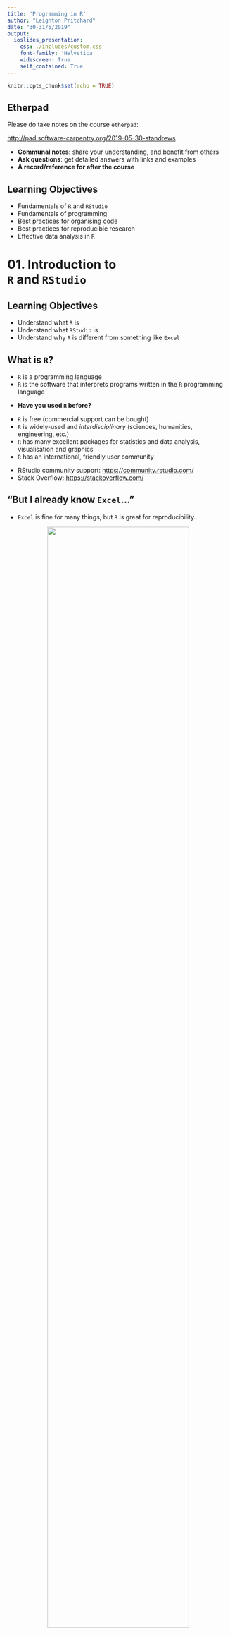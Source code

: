 ```yaml
---
title: 'Programming in R'
author: "Leighton Pritchard"
date: "30-31/5/2019"
output:
  ioslides_presentation:
    css: ./includes/custom.css
    font-family: 'Helvetica'
    widescreen: True
    self_contained: True
---
```


```r
knitr::opts_chunk$set(echo = TRUE)
```

## Etherpad

<div class="attention">
Please do take notes on the course `etherpad`:
</div>

[http://pad.software-carpentry.org/2019-05-30-standrews](http://pad.software-carpentry.org/2019-05-30-standrews)

<div class="highlight">
* **Communal notes**: share your understanding, and benefit from others
* **Ask questions**: get detailed answers with links and examples
* **A record/reference for after the course**
</div>


## Learning Objectives

* Fundamentals of `R` and `RStudio`
* Fundamentals of programming
* Best practices for organising code
* Best practices for reproducible research
* Effective data analysis in `R`


# 01. Introduction to <br />`R` and `RStudio`


## Learning Objectives

* Understand what `R` is
* Understand what `RStudio` is
* Understand why `R` is different from something like `Excel`


## What is `R`?

* `R` is a programming language
* `R` is the software that interprets programs written in the `R` programming language

<div class="highlight">
* **Have you used `R` before?**
</div>

* `R` is free (commercial support can be bought)
* `R` is widely-used and *interdisciplinary* (sciences, humanities, engineering, etc.)
* `R` has many excellent packages for statistics and data analysis, visualisation and graphics
* `R` has an international, friendly user community

<div class="references">
* RStudio community support: <https://community.rstudio.com/>
* Stack Overflow: <https://stackoverflow.com/>
</div>


## "But I already know `Excel`…"

<div class="highlight">
* `Excel` is fine for many things, but `R` is great for reproducibility…
</div>

<center>
<img src="images/dt160107.gif" width="80%" />
</center>

* ***Separates data from analysis***
* Not point-and-click: *every step is explicit and transparent*
* Easy to share, adapt, reuse, publish analyses with new/modified data (GitHub)
* `R` can be run on supercomputers, with *extremely* large datasets…

    
<div class="references">
* Mike Croucher's MLPM talk: <https://mikecroucher.github.io/MLPM_talk/>
</div>


## What is `RStudio`?

* `RStudio` is an *integrated development environment* (IDE) - all platforms

<center>
<img src="images/rstudio_window.png" width="50%" />
<img src="images/RStudio-Screenshot.png" width="40%" />
</center>

<div class="highlight">
* Interaction with `R` (console/'scratchpad')
* Script/code editor
* Graphics/visualisation
* Project management (`git` integration)
</div>


# 02. Getting to know `RStudio`


## Learning Objectives

* Familiarity with the `RStudio` IDE
* Introduce `R` syntax
* Learn good project management practices
* Set up a working directory in `RStudio`


## `RStudio` overview - Interactive Demo

<center>
<img src="images/rstudio-start-view.png" width="75%" />
</center>

<img src="images/red_green_sticky.png" width="100%" />


## Variables

<div class="highlight">
**Variables** are like *named boxes*
</div>

* An item of data goes in the box (called `Name`)
* When we refer to the box (*variable*) by its name, we really mean *what's in the box*

<center>
<img src="images/boxes_variables_arrow.png" width="45%" />
</center>


## Variables - Interactive Demo

```r
name <- "Samia"
name
x <- 1 / 40
x
x ^ 2
log(x)
```


## Functions

* Function (`log()`, `sin()` etc.) ≈ "canned script"
    * automate complicated tasks
    * make code more readable and reusable
* Some functions are built-in (in *base* packages, e.g. `sqrt()`, `lm()`, `plot()`)
* Some functions are *imported* in *libraries*

<div class="attention">
* Functions usually take *arguments* (*input*)
* Functions often *return* values (*output*)
</div>

## Getting Help For Functions

<center>
<div class="attention">
INTERACTIVE DEMO
</div>
</center>

```r
args(fname)            # arguments for fname
?fname                 # help page for fname
help(fname)            # help page for fname
??fname                # any mention of fname
help.search("text")    # any mention of "text"
vignette(fname)        # worked examples for fname
vignette()             # show all available vignettes
```

## Removing Variables

To remove variables from your workspace, use the `rm()` function

```r
x <- 1
ls()
rm(x, name)
ls()
```

To remove all variables use the broom in the `Environment` tab (`Rstudio`), or:

```r
rm(list=ls())
```


## Challenge (1min)

What will be the value of each variable after each statement in the following program?

```r
mass <- 47.5
age <- 122
mass <- mass * 2.3
age <- age - 20
```

* `mass = 47.5, age = 102`
* `mass = 109.25, age = 102`
* `mass = 47.5, age = 122`
* `mass = 109.25, age = 122`

<img src="images/red_green_sticky.png" width="100%" />


## Good Variable Names

* Descriptive (but not *too* long)
* Avoid existing names (e.g. `mean`, `matrix`, `list`, etc.)
* Consistent style
    * `periods.between.words`
    * `underscores_between_words`
    * `camelCaseToSeparateWords`

<center>
<div class="highlight">
**IN `R`…**
</div>
</center>

* letters, numbers, underscores, and periods (`[a-zA-z0-9_.]`)
* cannot start with a number
* whitespace is not allowed


## Good Project Management Practices

<div class="highlight">
**No single 'right way' - only good principles**
</div>

* Use a single working directory per project/analysis
    - easier to move, share, and find files
    - use *relative paths* to locate files
* Treat raw data as read-only
    * keep in separate subfolder (`data`?)
* Clean data ready for work
    * keep cleaned/modified data in separate folder (`clean_data`?)
* Consider output generated by analysis to be disposable
    * can be regenerated by running analysis/code
    * don't place under version control

<div class="references">
* Good Enough Practices in Scientific Computing (2017) Wilson *et al.* <http://journals.plos.org/ploscompbiol/article?id=10.1371/journal.pcbi.1005510>
</class>

## Example Directory Structure

<center>
<img src="images/working-directory-structure.png" width="100%" />
</center>


## Project Management in `RStudio`

* `RStudio` tries to help you manage your projects
    * `R Project` concept - files and subdirectory structure
    * integration with version control
    * switching between multiple projects within `RStudio`
    * stores project history
    
<div class="highlight">
**Let's create a project in `RStudio`**
</div>

<center>
<div class="attention">
**INTERACTIVE DEMO**
</div>
</center>

<img src="images/red_green_sticky.png" width="100%" />

<div class="references">
`RStudio` projects: <https://support.rstudio.com/hc/en-us/articles/200526207-Using-Projects>
</div>


## Working in `RStudio`

<div class="highlight">
We can write code in several ways in `RStudio`
</div>

* At the console (you've done this)
* In a script
* As an interactive notebook
* As a markdown file
* As a Shiny app

We're going to create a new dataset and `R` script.

* Putting code in a script makes it easier to modify, share and run

<center>
<div class="attention">
**INTERACTIVE DEMO**
</div>
</center>


# 03. A First Analysis in `RStudio`


## Learning Objectives

* Load data into an `R` project
* Produce summary statistics of data
* Extract subsets of data
* Basic plotting in `R` (*base graphics*)


## Our Task

* Patients have been given a new treatment for arthritis
* We have measurements of inflammation over a period of days for each patient
* We want to produce a preliminary analysis and graphs for this data

<div class="highlight">
Download the file from the following link to your `data/` directory, and extract it
</div>

* [https://swcarpentry.github.io/r-novice-inflammation/files/r-novice-inflammation-data.zip](https://swcarpentry.github.io/r-novice-inflammation/files/r-novice-inflammation-data.zip)

(**the link is also available on the course Etherpad page**)

<img src="images/red_green_sticky.png" width="100%" />


## Loading Data - Interactive Demo

* You created data manually earlier, but this is rare
* Data are most commonly read in from plain text files

<div class="highlight">
Data files can be inspected in `RStudio`
</div>

```r
read.csv(file = "data/inflammation-01.csv", header = FALSE)
```


## Challenge (5min)

Someone gives you a data file that has:

* a comma (`,`) as the decimal point character
* semi-colon (`;`) as the field separator

How would you open it, using `read.csv()`

<center>
<div class="attention">
**Use the help function and documentation**
</div>
</center>

<img src="images/red_green_sticky.png" width="100%" />


## Indexing Data - Interactive Demo

* We use *indexing* to refer to elements of a variable
    * square brackets: `[]`
    * row, then column: `[row, column]`

```r
data[1, 1]     # First value in dataset
data[30, 20]   # Middle value of dataset
```

* To get a range of values, use the `:` separator (meaning 'to')

```r
data[1:4, 1:4]   # rows 1 to 4; columns 1 to 4
```

* To select a complete row or column, leave it blank

```r
data[5, ]     # row 5
data[, 16]    # column 16
```


## Summary Functions - Interactive Demo

* `R` provides useful functions to summarise data
* We can use *indexing* to get summary information on individual patients and days

```r
max(data)           # largest value in dataset
max(data[2, ])      # largest value for row (patient) 2
min(data[, 7])      # smallest value on column (day) 7
mean(data[, 7])     # mean value on day 7
sd(data[, 7])       # standard deviation of values on day 7
```


## Challenge (5min)

Given the *vector* in `R`:

```r
animal <- c("d", "o", "n", "k", "e", "y")
```

Can you generate slices that do the following:

* return the first three characters
* return the last three characters
* return the first three characters *in reverse order*

* What do `animal[-1]` and `animal[-4]` do?
* Can you explain what `animal[-1:-4]` does?

<img src="images/red_green_sticky.png" width="100%" />


## Repetitive Calculations - Interactive Demo

* We could calculate mean inflammation for every patient (or day) this way, but it's tedious
* We'd like to `apply` a *function* (`mean`) to each row in the `data`:

<div class="highlight">
**Computers exist to do tedious things for us**
</div>

* `R` has several ways to automate this process

```r
apply(X = data, MARGIN = 1, FUN = mean)
```

<div class="attention">
* `MARGIN = 1`: rows
* `MARGIN = 2`: columns
</div>

```r
rowMeans(data)
colMeans(data)
```


## Base Graphics

> "The purpose of computing is insight, not numbers.” - Richard Hamming

<div class="highlight">
* `R` has many available graphics packages
    * graphically beautiful
    * specific problem domains
* 'built-in' graphics are known as *base graphics*
</div>

* Base graphics are powerful tools for visualisation and understanding


## Plotting - Interactive Demo

```r
plot(avg_inflammation_patient)

max_day_inflammation <- apply(dat, 2, max)
plot(max_day_inflammation)

plot(apply(dat,2,min))       # 3 functions in one!
```

<center>
<img src="images/plot1.png" width="30%" />
<img src="images/plot2.png" width="30%" />
<img src="images/plot3.png" width="30%" />
</center>


## Challenge (5min)

Can you add a plot to your script showing:

* standard deviation, by day
* a histogram of inflammation by day

<img src="images/red_green_sticky.png" width="100%" />


# 04. Data Types and <br />Structures in `R`


## Learning Objectives

* Basic data types in `R`
* Common data structures in `R`
* How to find out the type/structure of `R` data
* Understand how `R`'s data types and structures relate to your own data


## Data Types and Structures in `R`

* `R` is mostly used for data analysis
* `R` has special *types* and *structures* to help you work with data
* Much of the focus is on tabular data (*data frames*) 

<center>
<div class="attention">
**INTERACTIVE DEMO**
</div>
</center>

<div class="highlight">
Understanding data types, their uses, and how they relate to your own data is key to successful analysis with `R`

(it's not just about programming)
</div>

## What Data Types Do You Expect?

<center>
<div class="attention">
**What data types would you expect to see?**

What examples of data types can you think of from your own experience?
</div>
</center>

## Data Types in `R`

* Data *types* in `R` are *atomic*
    * All data is one of these types
    * All data *structures* are built from these
    
<div class="highlight">
1. **logical**: `TRUE`, `FALSE`
2. **numeric**:
    * **integer**: `3`, `2L`, `123456`
    * **double** (*decimal*): `3.0`, `-23.45`, `pi`
3. **complex**: `3+0i`, `1+4i`
4. **character** (*text*): `"a"`, `'SWC'`, `"This is not a string"`
5. **raw**: binary data
</div>

<center>
<div class="attention">
**INTERACTIVE DEMO**
</div>
</center>


## Challenge (2min)

Create examples of data with the following characteristics:

<div class="highlight">
* name: `answer`, type: `logical`
* name: `height`, type: `numeric`
* name: `dog_name`, type: `character`
</div>

For each variable, test that it has the data type you intended

<img src="images/red_green_sticky.png" width="100%" />


## Five Common `R` Data Structures

* `vector`
* `factor`
* `list`
* `matrix`
* `data.frame`

<center>
<div class="attention">
**INTERACTIVE DEMO**
</div>
</center>


## Challenge (5min)

Vectors are *atomic*: they can contain only a single data *type*

What data type are the following vectors (`xx`)?

```R
xx <- c(1.7, "a")
xx <- c(TRUE, 2)
xx <- c("a", TRUE)
```

<div class="highlight">
Options: `logical`, `integer`, `numeric`, `character`
</div>

<img src="images/red_green_sticky.png" width="100%" />


## Coercion

* *Coercion* means changing data from one *type* to another
* `R` will perform *implicit coercion* on vectors to make them atomic

<div class="highlight">
`logical` $\rightarrow$ `integer` $\rightarrow$ `double` $\rightarrow$ `complex` $\rightarrow$ `character`
</div>

<center>
<div class="attention">
**If there are formatting problems with your data, you might not have the type you expect when you import into `R`**
</div>
</center>

* Manual coercion with `as.<type_name>()`

<center>
<div class="attention">
**INTERACTIVE DEMO**
</div>
</center>


## Factors

Data often comes in one of two types:

* *quantitative*: e.g. integers or real numbers <br />(`weight <- 17.2`; `rooms <- 7`)
* *categorical*:  e.g. ordered or unordered classes <br />(`grade <- "8"`, `coat <- "brindled"`)

<div class="highlight">
**This kind of distinction critical in many applications (e.g. statistical modelling)**
</div>

> * **Factors** are special vectors that represent *categorical* data
    * Stored as vectors of *labelled integers*
    * **Cannot be treated as strings/text**

<center>
<div class="attention">
**INTERACTIVE DEMO**
</div>
</center>


## Challenge (5min)

Create a new `factor`, defining `control` and `case` experiments, and inspect the result:

```r
f <- factor(c("case", "control", "case", "control", "case"))
str(f)
```

<div class="attention">
**In some statistical analyses in `R` it is important that the `control` level is numbered `1`**
</div>

* Using the help available to you in `RStudio`, can you create a factor with the same values, but where the `control` level is numbered `1`?

<img src="images/red_green_sticky.png" width="100%" />


## Matrices

* *Matrices* are 2D *vectors* of atomic values
    * An extremely important data type in numerical analyses
    
<center>
<div class="attention">
**INTERACTIVE DEMO**
</div>
</center>

```r
# Create matrix of zeroes
m1 <- matrix(0, ncol = 6, nrow = 3)

# Create matrix of numbers 1 and 2
m2 <- matrix(c(1, 2), ncol = 4, nrow = 3)
```


## Challenge (5min)

Can you create a matrix with:

* 5 columns
* 10 rows
* Containing the numbers `1:50`

<div class="highlight">
* Did the `matrix()` function fill the matrix by column, or by row?
* If the matrix was filled by row, can you create a new matrix that fills by column (or *vice versa*)

**Use the `Rstudio` documentation to help**
</div>

<img src="images/red_green_sticky.png" width="100%" />


## Lists

* `list`s are like *vectors*, but can hold *any combination of datatype*
    * *elements* in a `list` are denoted by `[[]]` and can be named
    
<center>
<div class="attention">
**INTERACTIVE DEMO**
</div>
</center>

```r
# create a list
l <- list(1, 'a', TRUE, matrix(0, nrow = 2, ncol = 2), f)
l_named <- list(a = "SWC", b = 1:4)
```


## Logical Indexing

* We have used *indexing*, *slicing* and *names* to get data **by 'location'**

```r
> animal[c(2,4,6)]
[1] "o" "k" "y"
> m2[2:3, 3:4]
     [,1] [,2]
[1,]    2    1
[2,]    1    2
> l_named$b
[1] 1 2 3 4
```

* *Logical indexes* can select data that meets certain criteria

<center>
<div class="attention">
**INTERACTIVE DEMO**
</div>
</center>

```r
x <- c(5.4, 6.2, 7.1, 4.8, 7.5)
mask <- c(TRUE, FALSE, TRUE, FALSE, TRUE)
x[mask]
x[x > 7]
```


# 05. Dataframes


## Learning Objectives

* Understand the concept of a `data.frame`
* Understand how a `data.frame` is built from `R` data structures
* Know how to access any element of a `data.frame`
* Read data into a `data.frame`
* Write data out from a `data.frame`


## Let's look at a `data.frame`

* The `cats` data is a `data.frame`

<center>
<div class="attention">
**INTERACTIVE DEMO**
</div>
</center>

```r
> class(cats)
[1] "data.frame"
> cats
    coat weight likes_string
1 calico    2.1            1
2  black    5.0            0
3  tabby    3.2            1
```

## What is a `data.frame`?

<div class="highlight">
* The standard `R` data structure for storing tabular, *rectangular* data
</div>

* A named `list` of `vector`s having identical lengths.
    * Each column is a `vector`
    * Each `vector` can be a different data type
    
<div class="attention">
* This is very much **LIKE** a spreadsheet, but…
    * Columns are constrained to a type
    * Columns are all the same length
</div>


## Creating a `data.frame`

<center>
<div class="attention">
**INTERACTIVE DEMO**
</div>
</center>

```r
# Create a data frame
df <- data.frame(a=c(1,2,3), b=c('eeny', 'meeny', 'miney'),
                 c=c(TRUE, FALSE, TRUE))
summary(df)
```


## Challenge (5min)

I made some mistakes when defining this `data.frame`.

Can you spot and fix them?

```r
author_book <- data.frame(author_first = c('Charles', 'Ernst', "Theodosius"),
                          author_last = c(Darwin, Mayr, Dobzhansky),
                          year = c(1942, 1970))
```

<img src="images/red_green_sticky.png" width="100%" />


## Challenge (5min, OPTIONAL)

Can you predict the class for each column in the following example?

```r
country_climate <- data.frame(country=c("Canada", "Panama",
                                        "South Africa", "Australia"),
                               climate=c("cold", "hot", "temperate",
                                         "hot/temperate"),
                               temperature=c(10, 30, 18, "15"),
                               northern_hemisphere=c(TRUE, TRUE, FALSE,
                                                     "FALSE"),
                               has_kangaroo=c(FALSE, FALSE, FALSE, 1))
```

<img src="images/red_green_sticky.png" width="100%" />


## Challenge (5min, OPTIONAL)

Can you create the following data frame, but make `b` a vector of `character` elements, rather than a `factor`?

```r
df_chr <- data.frame(a=c(1,2,3), b=c('eeny', 'meeny', 'miney'),
                     c=c(TRUE, FALSE, TRUE))
```

<center>
<div class="attention">
**Use the `RStudio` help**
</div>
</center>

<img src="images/red_green_sticky.png" width="100%" />


## Writing `data.frame` to file

<center>
<div class="attention">
**INTERACTIVE DEMO**
</div>
</center>

```r
write.table(df, "data/df_example.tab", sep="\t")
```

We need to provide

* the `data.frame`
* the path to the file being written
* a column separator


## Reading into a `data.frame`

<center>
<div class="attention">
**INTERACTIVE DEMO**
</div>
</center>

<div class="highlight">
* Download data from [https://raw.githubusercontent.com/resbaz/r-novice-gapminder-files/master/data/gapminder-FiveYearData.csv](https://raw.githubusercontent.com/resbaz/r-novice-gapminder-files/master/data/gapminder-FiveYearData.csv)
* Put the file in the `data/` directory

**The link is available on the course Etherpad**
</div>

```r
gapminder <- read.table("data/gapminder-FiveYearData.csv", sep=",", header=TRUE)
```

* `R` can also read data direct from the internet

```r
url <- paste("https://raw.githubusercontent.com/resbaz/",
             "r-novice-gapminder-files/master/data/",
             "gapminder-FiveYearData.csv", sep = '')
gapminder <- read.table(url, sep=",", header=TRUE)
```


## Investigating `gapminder`

<center>
<div class="attention">
**INTERACTIVE DEMO**
</div>
</center>

```r
str(gapminder)              # structure of the data.frame
typeof(gapminder$year)      # data type of a column
length(gapminder)           # length of the data.frame
nrow(gapminder)             # number of rows in data.frame
ncol(gapminder)             # number of columns in data.frame
dim(gapminder)              # number of rows and columns in data.frame
colnames(gapminder)         # column names from data.frame
head(gapminder)             # first few rows of dataframe
summary(gapminder)          # summary of data in data.frame columns
```


## Subsets of `data.frame`s

* `data.frame`s are `list`s so subset like lists
* `data.frame`s are 2D data (tabular) and subset like `matrix`es

<center>
<div class="attention">
**INTERACTIVE DEMO**
</div>
</center>

```r
gapminder[3]                  # single column (get dataframe)
gapminder[["lifeExp"]]        # single column (get vector/factor)
gapminder$year                # single column (get vector/factor)
gapminder[1:3,]               # row slice (get dataframe)
gapminder[3,]                 # row slice (get dataframe)
gapminder[, 3]                # column slice (get vector/factor)
gapminder[, 3, drop=FALSE]    # column slice (get dataframe)
```


## Challenge (5min)

I made some mistakes when subsetting `gapminder`, can you fix them?

```r
# Extract observations collected for the year 1957
gapminder[gapminder$year = 1957,]

# Extract all columns except 1 through 4
gapminder[, -1:4]

# Extract all rows where life expectancy is greater than 80 years
gapminder[gapminder$lifeExp > 80]

# ADVANCED: Extract rows for years 2002 and 2007
gapminder[gapminder$year == 2002 | 2007]
```

<img src="images/red_green_sticky.png" width="100%" />


# 06. Packages


## Learning Objectives

* Understand what packages are
* How to install a desired package
* How to use a package in your code


## Packages

In `R`:

* a *package* is the basic unit of reusable code
* many useful and specialist tools are distributed as packages
* over 10,000 packages are available at `CRAN`
* you can distribute your own code as a package

<center>
<div class="attention">
**INTERACTIVE DEMO**
</div>
</center>

```r
installed.packages()               # see installed packages
install.packages("packagename")    # install a new package
update.packages()                  # update installed packages
library(packagename)               # import a package for use in your code
```

<div class="references">
CRAN - the Comprehensive `R` Archive Network: <https://cran.r-project.org/>
</div>


## Challenge (5min)

Can you check if the following packages are installed on your system, and install them if necessary?

```r
dplyr
ggplot2
knitr
```

<img src="images/red_green_sticky.png" width="100%" />


# 07. Creating Publication-<br />Quality Graphics


## Visualisation is Critical!

<center>
<img src="images/how_scientists_see_data.jpg" width="100%" />
</center>


## Learning Objectives

* Be able to use `ggplot2` to generate publication-quality graphics
* Understand the grammar of graphics


## The Grammar of Graphics

* `ggplot2` is part of the *Tidyverse*, a collection of packages for data science
    - `ggplot2` is the graphics package
    
<div class="highlight">
* **Implements the "Grammar of Graphics"**
    - Separates data from its representation
    - Helps iteratively update/refine plots
    - Helps build complex, effective visualisations from simple elements
</div>

<div class="attention">
* *data*
* *aesthetics*
* `geom`s
* *layers*
</div>

<div class="references">
* Tidyverse: <https://www.tidyverse.org/>
</div>


## A Basic Scatterplot

* You can use `ggplot2` like *base graphics*
    - `qplot()` ≈ `plot()`

<center>
<div class="attention">
**INTERACTIVE DEMO**
</div>
</center>

```r
library(ggplot2)
plot(gapminder$lifeExp, gapminder$gdpPercap, col=gapminder$continent)
qplot(lifeExp, gdpPercap, data=gapminder, colour=continent)
```

<center>
<img src="images/plot_scatterplot.png" width="40%" />
<img src="images/qplot_scatterplot.png" width="40%" />
</center>


## What is a Plot? *aesthetics*

* Each observation in the *data* is a point
* A point's *aesthetics* determine how it is rendered
    - co-ordinates on the image; size; shape; colour
* *aesthetics* can be constant or mapped to variables
* Many different plots can be generated from the same data by changing *aesthetics*

<center>
<img src="images/qplot_scatterplot.png" width="45%" />
</center>


## What is a Plot? *aesthetics*

* *aesthetics* define datapoint representations as a *new dataset*

<center>
<img src="images/scatterplot_data_table.png" width="25%" />
</center>

<div class="highlight">
**This should remind you of a `data.frame`**
</div>


## What is a Plot? `geom`s

<div class="highlight">
`geom` (short for *geometry*) defines the "type" of representation
</div>

* If data are drawn as points: **scatterplot**
* If data are drawn as lines: **line plot**
* If data are drawn as bars: **bar chart** 

<center>
<img src="images/geom_types.png" width="60%" />
</center>

<div class="attention">
* **`ggplot2` provides several `geom` types**
</div>


## What is a Plot? `geom`s

<div class="highlight">
**The same *data* and *aesthetics* can be shown with different `geom`**
</div>

<center>
<div class="attention">
**INTERACTIVE DEMO**
</div>
</center>

```r
# Generate plot of GDP per capita against life Expectancy
p <- ggplot(data=gapminder, aes(x=lifeExp, y=gdpPercap, color=continent))
p + geom_point()
p + geom_line()
```


## Challenge (5min)

Can you create another figure in your script showing how *life expectancy* changes as a function of *time*, as a scatterplot?

<img src="images/red_green_sticky.png" width="100%" />


## What is a Plot? *layers*

* We've just used another "Grammar of Graphics" concept: *layers*
    - `ggplot2` plots are built as *layers*
    
<div class="highlight">
All *layers* have two components

1. *data* and *aesthetics*
2. a `geom`
</div>

* *Data* and *aesthetics* can be defined in a *base* `ggplot` object
    - values from the *base* are *inherited* by the other layers
    - the *base* can be overridden in other layers


## What is a Plot? *layers*

* *Data* and *aesthetics* can be defined in a *base* `ggplot` object
    - values from the *base* are *inherited* by the other layers
    - the *base* can be overridden in other layers

```r
p <- ggplot(data=gapminder, aes(x=lifeExp, y=gdpPercap, colour=continent))
p + geom_point()
```

<center>
<img src="images/ggplot_layers_1.png" width=80% />
</center>

## What is a Plot? *layers*

* *Data* and *aesthetics* can be defined in a *base* `ggplot` object
    - values from the *base* are *inherited* by the other layers
    - the *base* can be overridden in other layers

```r
p <- ggplot(data=gapminder, aes(x=lifeExp, y=gdpPercap, colour=continent))
p + geom_line(aes(group=country))
```

<center>
<img src="images/ggplot_layers_2.png" width=80% />
</center>

<center>
<div class="attention">
**INTERACTIVE DEMO**
</div>
</center>

## What is a Plot? *layers*

* We can use several layers of `geom`s to build a plot
    * `alpha` controls *opacity* for a layer

```r
p <- ggplot(data=gapminder, aes(x=lifeExp, y=gdpPercap, color=continent))
p + geom_line(aes(group=country)) + geom_point(alpha=0.4)
```

<center>
<img src="images/ggplot_layers_3.png" width=80% />
</center>

<center>
<div class="attention">
**INTERACTIVE DEMO**
</div>
</center>


## Challenge (5min)

Can you create another figure in your script showing how *life expectancy* changes as a function of *time*, coloured by continent, with two layers:

* a line plot, grouping points by country
* a scatterplot showing each data point, with 35% opacity

<img src="images/red_green_sticky.png" width="100%" />


## Transformations and `scale`s

* Data transformations are handled with `scale` layers

<div class="highlight">
* `scale` layers map data values to new aesthetics on the plot
    - axis scaling (log scales)
    - colour scaling (changing palettes)
</div>

<center>
<img src="images/ggplot_layers_4.png" width=80% />
</center>

<center>
<div class="attention">
**INTERACTIVE DEMO**
</div>
</center>


## Statistics layers

* Some `geom` layers transform the dataset
   * Usually this is a data summary (e.g. smoothing or binning)
   
<center>
<img src="images/ggplot_layers_5.png" width=80% />
</center>

<center>
<div class="attention">
**INTERACTIVE DEMO**
</div>
</center>


## Multi-panel figures

* So far all our plots have all data in a single figure
* Comparisons can be clearer with multiple panels:
    - *facets*
    - "small multiples plots"

<div class="highlight">
Use the `facet_wrap()` layer to generate grids of plots
</div>
    
<center>
<div class="attention">
**INTERACTIVE DEMO**
</div>
</center>

```r
# Compare life expectancy over time by continent
p <- ggplot(data=gapminder, aes(x=year, y=lifeExp, colour=continent,
                                group=country))
p <- p + geom_line() + scale_y_log10()
p + facet_wrap(~continent)
```


## Challenge (10min)

Can you create a scatterplot and contour densities of GDP per capita against population size, with colour filled by continent?

**ADVANCED:** Transform the *x* axis to better visualise data spread, and use facets to panel density plots by year.

<img src="images/red_green_sticky.png" width="100%" />


# 08. Working with<br />`data.frame`s in `dplyr`


## Learning Objectives

* How to manipulate `data.frame`s with the six *verbs* of `dplyr`
    * a 'grammar of data manipulation'

<div class="highlight">
* `select()`
* `filter()`
* `group_by()`
* `summarize()`
* `mutate()`
* `%>%` (pipe)
</div>

<div class="references">
* `R` for Data Science: <http://r4ds.had.co.nz/>
* Data Wrangling cheat sheet: <https://www.rstudio.com/wp-content/uploads/2015/02/data-wrangling-cheatsheet.pdf>
* Introduction to `dplyr`: <https://cran.rstudio.com/web/packages/dplyr/vignettes/introduction.html>
* Data Wrangling with `R` and `RStudio`: <https://www.rstudio.com/resources/webinars/data-wrangling-with-r-and-rstudio/>
</div>


## What and Why is `dplyr`?

* `dplyr` is another package in the *Tidyverse*
* Facilitates analysis by *groups*
    * Helps avoid repetition
    
```r
> mean(gapminder[gapminder$continent == "Africa", "gdpPercap"])
[1] 2193.755
> mean(gapminder[gapminder$continent == "Americas", "gdpPercap"])
[1] 7136.11
> mean(gapminder[gapminder$continent == "Asia", "gdpPercap"])
[1] 7902.15
```

<div class="highlight">
Avoiding repetition (though automation) makes code

* **robust**
* **reproducible**
</div>


## Split-Apply-Combine

<center>
<img src="images/splitapplycombine.png" width="100%"/>
</center>


## `select()` - Interactive Demo

```r
library(dplyr)
```

<center>
<img src="images/dplyr_select.png" width="50%"/>
</center>

```r
select(gapminder, year, country, gdpPercap)
gapminder %>% select(year, country, gdpPercap)
```


## `filter()`

* `filter()` selects rows on the basis of some condition

<center>
<div class="attention">
**INTERACTIVE DEMO**
</div>
</center>

```r
filter(gapminder, continent=="Europe")

# Select gdpPercap by country and year, only for Europe
eurodata <- gapminder %>%
              filter(continent == "Europe") %>%
              select(year, country, gdpPercap)
```


## Challenge (5min)

Can you write a single line (which may span multiple lines in your script by including pipes) to produce a dataframe containing:

* life expectancy, country, and year data
* only for African nations

How many rows does the dataframe have?

<img src="images/red_green_sticky.png" width="100%" />


## `group_by()` - Interactive Demo

<center>
<img src="images/dplyr_group_by.png" width="50%"/>
</center>

```r
group_by(gapminder, continent)
gapminder %>% group_by(continent)
```


## `summarize()` - Interactive Demo

<center>
<img src="images/dplyr_summarize.png" width="50%"/>
</center>

```r
# Produce table of mean GDP by continent
gapminder %>%
    group_by(continent) %>%
    summarize(meangdpPercap=mean(gdpPercap))

```


## Challenge (5min)

* Can you calculate the average life expectancy per *country* in the `gapminder` data?
* Which nation has longest life expectancy, and which the shortest?

<img src="images/red_green_sticky.png" width="100%" />


## `count()` and `n()`

* Two useful functions related to `summarize()`
    - `count()`/`tally()`: a function that reports a table of counts by group
    - `n()`: a function used *within* `summarize()`, `filter()` or `mutate()` to represent count by group
    
<center>
<div class="attention">
**INTERACTIVE DEMO**
</div>
</center>

```r
gapminder %>%
  filter(year == 2002) %>%
  count(continent, sort = TRUE)

gapminder %>%
  group_by(continent) %>%
  summarize(se_lifeExp = sd(lifeExp)/sqrt(n()))
```


## `mutate()`

* `mutate()` is a function allowing creation of new variables

<div class="highlight">
several `dplyr` *verbs* can be chained in a single operation
</div>

<center>
<div class="attention">
**INTERACTIVE DEMO**
</div>
</center>

```r
# Calculate GDP in $billion
gdp_bill <- gapminder %>%
  mutate(gdp_billion = gdpPercap * pop / 10^9)

# Calculate total/sd of GDP by continent and year
gdp_bycontinents_byyear <- gapminder %>%
    mutate(gdp_billion=gdpPercap*pop/10^9) %>%
    group_by(continent,year) %>%
    summarize(mean_gdpPercap=mean(gdpPercap),
              sd_gdpPercap=sd(gdpPercap),
              mean_gdp_billion=mean(gdp_billion),
              sd_gdp_billion=sd(gdp_billion))
```


# 09. Program Flow Control


## Learning Objectives

* How to make data-dependent choices in `R`
* Use `if()` and `else()`
* Repeat operations in `R`
* Use `for()` loops
* *vectorisation* to avoid repeating operations


## `if()` … `else`

* We often want to perform operations (or not) *conditional* on a piece of data
    * The `if()` and `else` construct is useful for this
    
```R
# if
if (condition is true) {
  PERFORM ACTION
}

# if ... else
if (condition is true) {
  PERFORM ACTION
} else {  # i.e. if the condition is false,
  PERFORM ALTERNATIVE ACTION
}
```

<center>
<div class="attention">
**INTERACTIVE DEMO**
</div>
</center>


## Challenge (5min)

Can you use an `if()` statement to report whether there are any records from 2002 in the `gapminder` dataset?

Can you do the same for 2012?

<div class="attention">
**HINT:** Look at the help for the `any()` function
</div>

<img src="images/red_green_sticky.png" width="100%" />


## `for()` loops

* `for()` loops are a very common construct in programming
    - `for` each `<item>` in a group, `<do something (with the item)>`
* Not as useful in `R` as in some other languages

```r
for(iterator in set of values){
  do a thing
}
```

<center>
<div class="attention">
**INTERACTIVE DEMO**
</div>
</center>


## `while()` loops

* `while()` loops are useful when you need to *do something* **while** some condition is true

```r
while(this condition is true){
  do a thing
}
```

<center>
<div class="attention">
**INTERACTIVE DEMO**
</div>
</center>


## Challenge (5min)

Can you use a `for()` loop and an `if()` statement to print whether each letter in the alphabet is a vowel?

<div class="attention">
**HINT:** Use `R`'s help for `letters` and `%in%`
</div>

<img src="images/red_green_sticky.png" width="100%" />


## Vectorisation

* `for()` and `while()` loops can be useful, but are not *efficient*
* Most functions in `R` are *vectorised*
    - When applied to a *vector*, apply to all elements in that *vector*
    - **No need to loop**
    
<div class="highlight">
You've already seen and used much of this behaviour
</div>
    
<center>
<div class="attention">
**INTERACTIVE DEMO**
</div>
</center>

```r
x < 1:4
x * 2
y <- 6:9
x + y
m <- matrix(1:12, nrow = 3, ncol = 4)
m * m
m %*% m
```


## Challenge (5min)

We want to sum the following series of fractions

$\frac{1}{1^2} + \frac{1}{2^2} + \frac{1}{3^2} + \ldots + \frac{1}{n^2}$

for large values of $n$

Can you do this using vectorisation for $n = 10,000$?

<img src="images/red_green_sticky.png" width="100%" />


# 10. Functions


## Learning Objectives

* Why functions are important
* How to write a new function
* Defining a function that takes arguments
* Returning a value from a function
* Set default values for function arguments


## Why Functions?

* Functions let us run a complex series of commands in one go
    - under a memorable/descriptive name
    - invoked with that name
    - with a defined set of inputs and outputs
    - to perform a logically coherent task
    
<div class="highlight">    
Functions are the building blocks of programming
</div>

* Small functions with one obvious, clearly-defined task are good

## Defining a Function

* You will often need to write your own functions
* They take a standard form

```r
<function_name> <- function(<arg1>, <arg2>) {
  <do something>
  return(<result>)
}
```

<center>
<div class="attention">
**INTERACTIVE DEMO**
</div>
</center>

```r
my_sum <- function(a, b) {
  the_sum <- a + b
  return(the_sum)
}
```


## Documentation

* So far, you've been able to use `R`'s built-in help to see function documentation
    - This isn't available for your functions unless you write it

<center>    
<div class="highlight">
**Your future self will thank you!**

(and so will your colleagues)

*Write programs for people, not for computers*
</div>
</center>

* State what the code does (and why)
* Define inputs and outputs
* Give an example

<center>
<div class="attention">
**INTERACTIVE DEMO**
</div>
</center>



## Function Arguments

* We can define functions that take multiple arguments
* We can also define default values for arguments

<center>
<div class="attention">
**INTERACTIVE DEMO**
</div>
</center>

```r
# Calculate total GDP in gapminder data
calcGDP <- function(data, year_in=NULL, country_in=NULL) {
  gdp <- gapminder %>% mutate(gdp=(pop * gdpPercap))
  if (!is.null(year_in)) {
    gdp <- gdp %>% filter(year %in% year_in)
  }
  if (!is.null(country_in)) {
    gdp <- gdp %>% filter(country %in% country_in)
  }
  return(gdp)
}
```


## Challenge (10min)

Can you write a function that takes an optional argument called `letter`, which:

* Plots the life expectancy per year for each country
* Only for countries whose name starts with a letter in `letter`
* Uses `facet_wrap()` to produce a grid of output graphs

* **ADVANCED:** Make the facet wrapping optional

<div class="highlight">
**HINT:** The following code may be useful

```r
starts.with <- substr(gapminder$country, start = 1, stop = 1)
az.countries <- gapminder[starts.with %in% c("A", "Z"), ]
```
</div>

<img src="images/red_green_sticky.png" width="100%" />


# 11. Dynamic Reports


## Learning Objectives

* Create dynamic, reproducible reports
* Markdown syntax
* Inline `R` code in documents
* Producing documents in `.pdf`, `.html`, etc.


## Literate Programming

* A *programming paradigm* introduced by Donald Knuth
* The program (or analysis) is explained in natural language
    - The *source code* is interspersed
* The whole document is *executable*

<div class="highlight">
**We can produce these documents in `RStudio`**
</div>

<div class="references">
* Literate Programming, by Donald Knuth: <http://www.literateprogramming.com/knuthweb.pdf>
</div>


## Create an `R Markdown` file

* `R Markdown` files embody Literate Programming in `R`
* `File` $\rightarrow$ `New File` $\rightarrow$ `R Markdown`
* Enter a title
* Save the file (gets the extension `.Rmd`)

<center>
<img src="images/rmarkdown_dialog.png" width="40%" />
<img src="images/rmarkdown_start.png" width="47%" />
</center>


## Components of an `R Markdown` file

* Header information is *fenced* by `---`

```r
---
title: "Literate Programming"
author: "Leighton Pritchard"
date: "04/12/2017"
output: html_document
---
```

* Natural language is written as plain text

```r
This is an R Markdown document. Markdown is a simple formatting syntax
```

* `R` code (which is executable) is *fenced* by *backticks*

<center>
<div class="attention">
**Click on `Knit`**
</div>
</center>


## Creating a Report

* We're going to create an `R Markdown` report on the `gapminder` data

<center>
<div class="attention">
**INTERACTIVE DEMO**
</div>
</center>

<center>
<img src="images/rmarkdown_final.png" width="40%" />
</center>

<div class="references">
* `R Markdown` documentation: <http://rmarkdown.rstudio.com/>
* `R Markdown` cheat sheet: <http://www.rstudio.com/wp-content/uploads/2015/02/rmarkdown-cheatsheet.pdf>
* Getting started with `R Markdown`: <https://www.rstudio.com/resources/webinars/getting-started-with-r-markdown/>
* Reproducible reporting: <https://www.rstudio.com/resources/webinars/reproducible-reporting/>
</div>

# 12. Conclusion


## If we got this far…

You've learned:

<div class="highlight">
* About `R`, `RStudio` and how to set up a project with version control
* How to load data into `R` and produce summary statistics and plots with *base* tools
* All the data types in `R`, and most of the important data structures
* How to install and use packages
* How to use the Tidyverse to manipulate and plot data
* How to use program flow control and functions
* How to create dynamic reports in `R`
</div>

<center>
<div class="attention">
**WELL DONE!!**
</div>
</center>